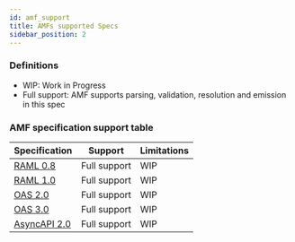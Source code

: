 ```yaml
---
id: amf_support
title: AMFs supported Specs
sidebar_position: 2
---
```


### Definitions
- WIP: Work in Progress
- Full support: AMF supports parsing, validation, resolution and emission in this spec

### AMF specification support table

| Specification | Support | Limitations |
|-|-|-|
| [RAML 0.8](https://github.com/raml-org/raml-spec/blob/master/versions/raml-08/raml-08.md) | Full support | WIP |
| [RAML 1.0](https://github.com/raml-org/raml-spec/blob/master/versions/raml-10/raml-10.md) | Full support | WIP |
| [OAS 2.0](https://github.com/OAI/OpenAPI-Specification/blob/master/versions/2.0.md) | Full support | WIP |
| [OAS 3.0](https://github.com/OAI/OpenAPI-Specification/blob/master/versions/3.0.3.md) | Full support | WIP |
| [AsyncAPI 2.0](https://github.com/asyncapi/asyncapi/blob/master/versions/2.0.0/asyncapi.md) | Full support | WIP |
